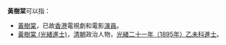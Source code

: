 '''黃樹棠'''可以指：
*[[黃樹棠|黃樹棠]]，已故[[香港|香港]]電視劇和電影[[演員|演員]]。
*[[黃樹棠_(光緒進士)|黃樹棠 (光緒進士)]]，[[清朝|清朝]]政治人物，[[清光緒二十一年乙未科貢士進士列表|光緒二十一年（1895年）乙未科進士]]。

{{Disambiguation|Cat=三字黃姓人名消歧義}}